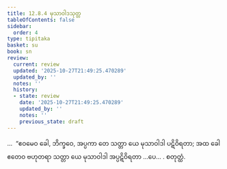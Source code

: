 ```yaml
---
title: 12.8.4 မုသာဝါဒသုတ္တ
tableOfContents: false
sidebar:
  order: 4
type: tipitaka
basket: su
book: sn
review:
  current: review
  updated: '2025-10-27T21:49:25.470289'
  updated_by: ''
  notes: ''
  history:
  - state: review
    date: '2025-10-27T21:49:25.470289'
    updated_by: ''
    notes: ''
    previous_state: draft
---
```



<ReviewStatus review={frontmatter.review} showDetails={true} />

<HypothesisAnnotation frontmatter={frontmatter} />

<DynamicBreadcrumb />

<Division number="1144" book="sn" e="ch" v="18" p="450">

<Paragraph number="2465" book="sn">
…  “ဧဝမေဝ ခေါ, ဘိက္ခဝေ, အပ္ပကာ တေ သတ္တာ ယေ မုသာဝါဒါ ပဋိဝိရတာ; အထ ခေါ ဧတေဝ ဗဟုတရာ သတ္တာ ယေ မုသာဝါဒါ အပ္ပဋိဝိရတာ …ပေ… .

</Paragraph>
</Division>

<Paragraph number="2466" type="center" book="sn">
စတုတ္ထံ.
</Paragraph>